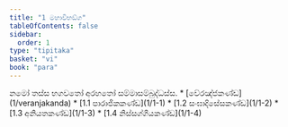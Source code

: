 ```yaml
---
title: "1 මහාවිභඞ්ග"
tableOfContents: false
sidebar:
  order: 1
type: "tipitaka"
basket: "vi"
book: "para"
---
```



<DynamicBreadcrumb />

<Paragraph number="1" type="center" book="para">
නමෝ තස්ස භගවතෝ අරහතෝ සම්මාසම්බුද්ධස්ස.

</Paragraph>

<TableOfContents book="para" section="1">
* [වේරඤ්ජකණ්ඩ](1/veranjakanda)
* [1.1 පාරාජිකකණ්ඩ](1/1-1)
* [1.2 සංඝාදිසේසකණ්ඩ](1/1-2)
* [1.3 අනියතකණ්ඩ](1/1-3)
* [1.4 නිස්සග්ගියකණ්ඩ](1/1-4)
</TableOfContents>